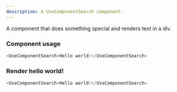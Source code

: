 ```yaml
---
description: A UseComponentSearch component.
---
```



A component that does something special and renders text in a div.

### Component usage
```js
<UseComponentSearch>Hello world!</UseComponentSearch>
```

### Render hello world!

```js live
<UseComponentSearch>Hello world!</UseComponentSearch>
```
